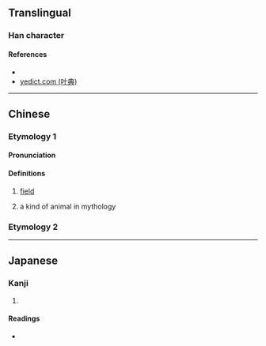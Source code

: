 {{character info/new}}
==Translingual==

===Han character===
{{Han char|rn=32|rad=土|as=06|sn=9|four=48151|canj=GTQ|ids=⿰土羊}}


====References====
* {{Han ref|kx=0228.130|dkj=05053|dj=0464.100|hdz=10442.010|uh=579F|ud=22431|bh=CE52|bd=52818}}
* [http://yedict.com/htm/57/579F.htm yedict.com (叶典)]

----

==Chinese==
{{zh-forms}}

===Etymology 1===

====Pronunciation====
{{zh-pron
|m=yáng
|c=joeng4
|cat=
}}

====Definitions====
{{zh-hanzi}}

# {{lb|zh|usually used in place names}} [[field]]
# a kind of animal in mythology

===Etymology 2===
{{zh-see|墻|ss}}


----

==Japanese==

===Kanji===
{{ja-kanji|grade=|rs=土06}}

# {{defn|lang=ja|sort=土06}}

====Readings====
* {{ja-readings|on=[[よう]] (yō)|kun=}}